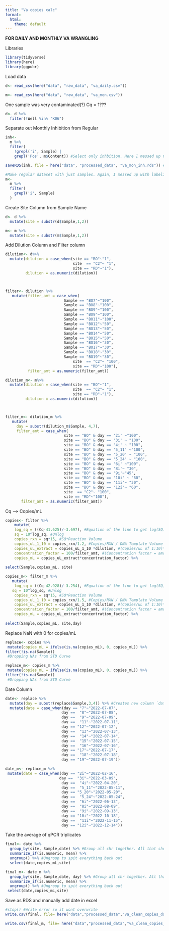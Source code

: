 ```yaml
---
title: "Va copies calc"
format:
  html:
    theme: default
---
```

**FOR DAILY AND MONTHLY VA WRANGLING**

Libraries
```r
library(tidyverse)
library(here)
library(ggpubr)
```

Load data
```r
d<- read_csv(here("data", "raw_data", "va_daily.csv"))

m<- read_csv(here("data", "raw_data", "va_mon.csv"))
```

One sample was very contaminated(?) Cq = 1???
```r
d<- d %>%
  filter(!Well %in% "K06")
```

Separate out Monthly Inhibition from Regular
```r
inh<- 
  m %>% 
  filter(
    !grepl('i', Sample) |
    grepl('Pos', m$Content)) #Select only inhbition. Here I messed up CFX input. So samples with no 'i' are actually inhibition and vv

saveRDS(inh, file = here("data", "processed_data", "va_mon_inh.rds")) #Saves inhibition data set for analysis

#Make regular dataset with just samples. Again, I messed up with labeling, so we actually want the samples labeled with 'i' here. 
m<-
  m %>%
  filter(
    grepl('i', Sample)
  )
```


Create Site Column from Sample Name 
```r
d<- d %>%
  mutate(site = substr(d$Sample,1,2)) 

m<- m %>%
  mutate(site = substr(m$Sample,1,2)) 
```


Add Dilution Column and Filter column
```r
dilution<- d%>%
  mutate(dilution = case_when(site == "BO"~"1",
                              site  == "C2"~ "1",
                              site == "RD"~"1"),
         dilution = as.numeric(dilution))



filter<- dilution %>%
   mutate(filter_amt = case_when(
                          Sample == "BO7"~"100",
                          Sample == "BO8"~"100",
                          Sample == "BO9"~"100",
                          Sample == "BO9"~"100",
                          Sample == "BO11"~"100",
                          Sample == "BO12"~"50",
                          Sample == "BO13"~"50",
                          Sample == "BO14"~"50",
                          Sample == "BO15"~"50",
                          Sample == "BO16"~"30",
                          Sample == "BO17"~"30",
                          Sample == "BO18"~"30",
                          Sample == "BO19"~"30",
                              site  == "C2"~ "100",
                              site == "RD"~"100"),
          filter_amt = as.numeric(filter_amt)) 

dilution_m<- m%>%
  mutate(dilution = case_when(site == "BO"~"1",
                              site  == "C2"~ "1",
                              site == "RD"~"1"),
         dilution = as.numeric(dilution))



filter_m<- dilution_m %>%
   mutate(
     day = substr(dilution_m$Sample, 4,7),
     filter_amt = case_when(
                          site == "BO" & day == '2i' ~"100",
                          site == "BO" & day == '3i' ~ "100",
                          site == "BO" & day == '4i' ~ "100",
                          site == "BO" & day == '5_11' ~"100",
                          site == "BO" & day == '5_20' ~ "100",
                          site == "BO" & day == '5_24' ~ "100",
                          site == "BO" & day == '6i' ~"100",
                          site == "BO" & day == '8i'~ "30",
                          site == "BO" & day == '9i'~"45",
                          site == "BO" & day == '10i' ~ "60",
                          site == "BO" & day == '11i'~ "30",
                          site == "BO" & day == '12i'~ "60",
                          site  == "C2"~ "100",
                          site == "RD"~"100"),
       filter_amt = as.numeric(filter_amt))
```

Cq --> Copies/mL
```r
copies<- filter %>%
    mutate(
    log_sq = ((Cq-41.625)/-3.697), #Equation of the line to get log(SQ). Equation is 3/22/23 (e6--> e1)
    sq = 10^log_sq, #Unlog 
    copies_rxn = sq*15, #SQ*Reaction Volume
    copies_uL_1_10 = copies_rxn/1.2, #Copies/RXN / DNA Template Volume
    copies_uL_extract = copies_uL_1_10 *dilution, #(Copies/uL of 1:10)*(1 if there was no sample dilution // *10 if there was a 1:10 dilution etc.)
    concentration_factor = 100/filter_amt, #(Concentration factor = amount of eluted DNA from ZYMO) / (filter amount from vacuum filtration)
    copies_mL = copies_uL_extract*concentration_factor) %>%
    
select(Sample,copies_mL, site)

copies_m<- filter_m %>%
   mutate(
    log_sq = ((Cq-42.928)/-3.254), #Equation of the line to get log(SQ). Equation is 3/20/23
   sq = 10^log_sq, #Unlog 
    copies_rxn = sq*15, #SQ*Reaction Volume
    copies_uL_1_10 = copies_rxn/1.5, #Copies/RXN / DNA Template Volume
    copies_uL_extract = copies_uL_1_10 *dilution, #(Copies/uL of 1:10)*(1 if there was no sample dilution // *10 if there was a 1:10 dilution etc.)
    concentration_factor = 100/filter_amt, #(Concentration factor = amount of eluted DNA from ZYMO) / (filter amount from vacuum filtration)
    copies_mL = copies_uL_extract*concentration_factor) %>%
    
select(Sample,copies_mL, site,day)
```

Replace NaN with 0 for copies/mL
```r
replace<- copies %>%
 mutate(copies_mL = ifelse(is.na(copies_mL), 0, copies_mL)) %>%
filter(!is.na(Sample))   
 #Dropping NAs from STD Curve

replace_m<- copies_m %>%
 mutate(copies_mL = ifelse(is.na(copies_mL), 0, copies_mL)) %>%
filter(!is.na(Sample))   
 #Dropping NAs from STD Curve
```

Date Column
```r
date<- replace %>%
  mutate(day = substr(replace$Sample,3,4)) %>% #Creates new column `date`
  mutate(date = case_when(day == "7"~"2022-07-07",
                         day ==  "8"~"2022-07-08",
                         day ==  "9"~"2022-07-09",
                         day ==  "11"~"2022-07-11",
                         day == "12"~"2022-07-12",
                         day ==  "13"~"2022-07-13",
                         day ==  "14"~"2022-07-14",
                         day ==  "15"~"2022-07-15",
                         day ==  "16"~"2022-07-16",
                         day == "17"~"2022-07-17",
                         day ==  "18"~"2022-07-18",
                         day == "19"~"2022-07-19"))

date_m<- replace_m %>%
 mutate(date = case_when(day == "2i"~"2022-02-16",
                        day ==  "3i"~"2022-03-09",
                         day ==  "4i"~"2022-04-20",
                         day ==  "5_11"~"2022-05-11",
                         day == "5_20"~"2022-05-20",
                         day ==  "5_24"~"2022-05-24",
                         day ==  "6i"~"2022-06-13",
                         day ==  "8i"~"2022-08-09",
                         day ==  "9i"~"2022-09-13",
                         day == "10i"~"2022-10-18",
                         day ==  "11i"~"2022-11-15",
                         day == "12i"~"2022-12-14"))
```

Take the average of qPCR triplicates 
```r
final<- date %>% 
  group_by(site, Sample,date) %>% #Group all chr together. All that should be left out is the numeric vector we want to work with (in this case, copies_mL)
  summarize_if(is.numeric, mean) %>%
  ungroup() %>% #Ungroup to spit everything back out 
  select(date,copies_mL,site)

final_m<- date_m %>% 
  group_by(site, Sample,date, day) %>% #Group all chr together. All that should be left out is the numeric vector we want to work with (in this case, copies_mL)
  summarize_if(is.numeric, mean) %>%
  ungroup() %>% #Ungroup to spit everything back out 
 select(date,copies_mL,site)
```

Save as RDS and manually add date in excel
```r
#stop() #Write error so it wont overwrite
write.csv(final, file= here("data","processed_data","va_clean_copies_daily.csv"))

write.csv(final_m, file= here("data","processed_data","va_clean_copies_monthly.csv"))
```
